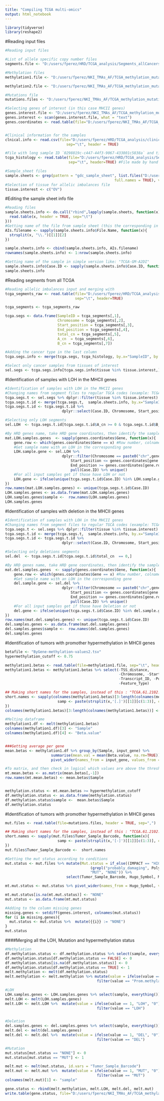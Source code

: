 ---
title: "Compiling TCGA multi-omics"
output: html_notebook
---


```{r}
library(tidyverse)
library(reshape2)
```


#Reading input files
```{r}
#Reading input files

#List of allele specific copy number files
segments.file <- "D:/users/fperez/HRD/TCGA_analysis/Segments_allCancers/segments_TCGA.txt"

#Methylation files
methylation1.file <- "D:/users/fperez/NKI_TMAs_AF/TCGA_methylation_mutations_loh/Intermediate_files/Methylation/HumanMethylation27_methylation_byGene.txt"

methylation2.file <- "D:/users/fperez/NKI_TMAs_AF/TCGA_methylation_mutations_loh/Intermediate_files/Methylation/HumanMethylation27_methylation_byGene.txt"

#Mutations file
mutations.files <- "D:/users/fperez/NKI_TMAs_AF/TCGA_methylation_mutations_loh/Intermediate_files/Somatic_mutations/mc3.v0.2.8.PUBLIC_OVA-MHCIIgenes.csv"

#Selecting genes of interest (in this case MHCII genes)
genes.interest.file <- "D:/users/fperez/NKI_TMAs_AF/TCGA_methylation_mutations_loh/Input/MHCII_genes.txt"
genes.interest <- scan(genes.interest.file, what = "text")
genes.coordinates <- read.table(file="D:/users/fperez/NKI_TMAs_AF/TCGA_methylation_mutations_loh/Input/MHCII_genes_coordinates.txt", sep="\t", header=TRUE)


#Clinical information for the samples
clnical.info <- read.csv(file="D:/users/fperez/HRD/TCGA_analysis/clinical_PANCAN_patient_with_followup.tsv",
                            sep="\t", header = TRUE)

#File with long sample ID `0298819c-c447-44f3-9067-433801c5838a` and tissue of origin
tcga_histology <- read.table(file="D:/users/fperez/HRD/TCGA_analysis/Segments_allCancers/gdc_sample-tissue.txt",
                             sep="\t", header=TRUE) #File made by hand using the filenames

#Sample_sheet files
sample.sheets <- grep(pattern = "gdc_sample_sheet", list.files("D:/users/fperez/HRD/Endometrial/TCGA_files/",
                                                  full.names = TRUE), value = TRUE)
#Selection of tissue for allelic imbalances file
tissue.interest <- c("OV")
```


#Editing the sample sheet info file
```{r}
#Reading files 
sample.sheets.info <- do.call("rbind",lapply(sample.sheets, function(x){
  read.table(x, header = TRUE, sep="\t")
}))
#Getting name of the file from sample sheet (this the corresponding in segments file)
AIs.filename <- sapply(sample.sheets.info$File.Name, function(x){
  strsplit(x, "\\.")[[1]][2]
})

sample.sheets.info <- cbind(sample.sheets.info, AIs.filename)
rownames(sample.sheets.info) <- 1:nrow(sample.sheets.info)

#Getting name of the sample in simple version like: "TCGA-GM-A2DI"
sample.sheets.info$Case.ID <- sapply(sample.sheets.info$Case.ID, function(x){strsplit(x,",")[[1]][1]})
sample.sheets.info
```



#Reading segments from all TCGA
```{r}
#Reading allelic imbalances input and merging with 
tcga_segments_raw <- read.table(file="D:/users/fperez/HRD/TCGA_analysis/Segments_allCancers/segments_TCGA.txt",
                                sep="\t", header=TRUE)

tcga_segments <- tcga_segments_raw

tcga.segs <- data.frame(SampleID = tcga_segments[,1],
                        Chromosome = tcga_segments[,2],
                        Start_position = tcga_segments[,3],
                        End_position = tcga_segments[,4],
                        total_cn = tcga_segments[,5],
                        A_cn  = tcga_segments[,6],
                        B_cn = tcga_segments[,7])

#Adding the cancer type in the last column
tcga.segs.info <- merge(tcga.segs, tcga_histology, by.x="SampleID", by.y="sampleID")

#Select only cancer samples from tissues of interest
sel.segs <- tcga.segs.info[tcga.segs.info$tissue %in% tissue.interest,]
```


#Identification of samples with LOH in the MHCII genes
```{r}
#Identification of samples with LOH in the MHCII genes
#Changing names from segment files to regular TGCA codes (example: TCGA-BK-A0CC)
tcga.segs.t <- sel.segs %>% dplyr::filter(tissue %in% tissue.interest) %>% dplyr::select(-tissue)
tcga.segs.t.id <- merge(tcga.segs.t,  sample.sheets.info, by.x="SampleID", by.y="AIs.filename")
tcga.segs.t.id <- tcga.segs.t.id %>%
                          dplyr::select(Case.ID, Chromosome, Start_position, End_position, total_cn, A_cn, B_cn)

#Selecting only LOH segments
sel.LOH  <- tcga.segs.t.id[tcga.segs.t.id$A_cn >= 0 & tcga.segs.t.id$B_cn ==0,]

#By HRD genes name, take HRD gene coordinates, then identify the samples with LOH in the corresponding HRD gene
mat.LOH.samples.genes  <- sapply(genes.coordinates$Gene, function(x){
    gene.row <- which(genes.coordinates$Gene == x) #Row number, colnames: Gene,Chromosome,Start,End
    #Get sample name with an LOH in the corresponding gene
    LOH.sample.gene <- sel.LOH %>% 
                          dplyr::filter(Chromosome == paste0("chr",genes.coordinates[gene.row,"Chromosome"]),
                              Start_position <= genes.coordinates[gene.row,"start"] &
                              End_position >= genes.coordinates[gene.row,"end"]) %>%
                              pull(Case.ID) %>% unique()
    #For all input samples get if those have LOH or not
    LOH.gene <- ifelse(unique(tcga.segs.t.id$Case.ID) %in% LOH.sample.gene, 1,0) 
})
row.names(mat.LOH.samples.genes) <- unique(tcga.segs.t.id$Case.ID)
LOH.samples.genes <- as.data.frame(mat.LOH.samples.genes)
LOH.samples.genes$sample <-  row.names(LOH.samples.genes)
LOH.samples.genes
```




#Identification of samples with deletion in the MHCII genes
```{r}
#Identification of samples with LOH in the MHCII genes
#Changing names from segment files to regular TGCA codes (example: TCGA-BK-A0CC)
tcga.segs.t <- sel.segs %>% dplyr::filter(tissue %in% tissue.interest) %>% dplyr::select(-tissue)
tcga.segs.t.id <- merge(tcga.segs.t,  sample.sheets.info, by.x="SampleID", by.y="AIs.filename")
tcga.segs.t.id <- tcga.segs.t.id %>%
                          dplyr::select(Case.ID, Chromosome, Start_position, End_position, total_cn, A_cn, B_cn)

#Selecting only deletions segments
sel.del  <- tcga.segs.t.id[tcga.segs.t.id$total_cn  == 0,]

#By HRD genes name, take HRD gene coordinates, then identify the samples with LOH in the corresponding HRD gene
mat.del.samples.genes  <- sapply(genes.coordinates$Gene, function(x){
    gene.row <- which(genes.coordinates$Gene == x) #Row number, colnames: Gene,Chromosome,Start,End
    #Get sample name with an LOH in the corresponding gene
    del.sample.gene <- sel.del %>% 
                          dplyr::filter(Chromosome == paste0("chr",genes.coordinates[gene.row,"Chromosome"]),
                              Start_position <= genes.coordinates[gene.row,"start"] &
                              End_position >= genes.coordinates[gene.row,"end"]) %>%
                              pull(Case.ID) %>% unique()
    #For all input samples get if those have Deletion or not
    del.gene <- ifelse(unique(tcga.segs.t.id$Case.ID) %in% del.sample.gene, 1,0) 
})
row.names(mat.del.samples.genes) <- unique(tcga.segs.t.id$Case.ID)
del.samples.genes <- as.data.frame(mat.del.samples.genes)
del.samples.genes$sample <-  row.names(del.samples.genes)
del.samples.genes
```







#Identification of tumors with promother hypermethylation in MHCII genes
```{r}
betafile <- "ByGene-methylation-values2.tsv"
hypermethylation_cutoff <- 0.75

methylation1.betas <- read.table(file=methylation1.file, sep="\t", header=TRUE)
methylation1.betas <- methylation1.betas %>% select(-TSS_distance,
                                                    -Chromosome, -Start, -End, -Gene_Symbol, -Gene_Type,
                                                    -Transcript_ID, -Position_to_TSS, -CGI_Coordinate, 
                                                    -Feature_Type)

## Making short names for the samples, instead of this : "TCGA.61.2102.01A.01D.0667.05"; this "TCGA.61.2102"
short.names <- sapply(colnames(methylation1.betas)[3:length(colnames(methylation1.betas))], function(x){
                        samp <- paste(strsplit(x,'[.]')[[1]][c(1:3)], collapse = "-")
})
colnames(methylation1.betas)[3:length(colnames(methylation1.betas))] <-  short.names

#Melting dataframe
methylation1.df <- melt(methylation1.betas)
colnames(methylation1.df)[3] <- "Sample"
colnames(methylation1.df)[4] <- "Beta.value"


###Getting average per gene
mean.betas <- methylation1.df %>% group_by(Sample, input_gene) %>% 
                     summarise(mean.val = mean(Beta.value, na.rm=TRUE)) %>% 
                     pivot_wider(names_from = input_gene, values_from = mean.val) %>% as.data.frame()

#To matrix, and then check in logical which values are above the threshold
mt.mean.betas <- as.matrix(mean.betas[,-1])
row.names(mt.mean.betas) <- mean.betas$Sample


methylation.status <- mt.mean.betas >= hypermethylation_cutoff
df.methylation.status <- as.data.frame(methylation.status)
df.methylation.status$sample <-  mean.betas$Sample
df.methylation.status
```


#Identification of tumors with promother hypermethylation in MHCII genes
```{r}
mut.files <- read.table(file=mutations.files, header = TRUE, sep=",")

## Making short names for the samples, instead of this : "TCGA.61.2102.01A.01D.0667.05"; this "TCGA.61.2102"
short.names <- sapply(mut.files$Tumor_Sample_Barcode, function(x){
                        samp <- paste(strsplit(x,'[-]')[[1]][c(1:3)], collapse = "-")
})
mut.files$Tumor_Sample_Barcode <-  short.names

#Getting the mut status according to conditions
mut.status <- mut.files %>% mutate(Mut.status = if_else((IMPACT == "HIGH" |
                                       (grepl("probably_damaging", PolyPhen) & grepl("deleterious", SIFT))),
                                       "MUT", "NONE")) %>% 
                            select(Tumor_Sample_Barcode, Hugo_Symbol, Mut.status)

mt.mut.status <- mut.status %>% pivot_wider(names_from = Hugo_Symbol, values_from = Mut.status) 

mt.mut.status[is.na(mt.mut.status)] <- "NONE"
mut.status <- as.data.frame(mt.mut.status)

#Adding to the column missing genes
missing.genes <- setdiff(genes.interest, colnames(mut.status))
for (i in missing.genes){
  mut.status <- mut.status %>%  mutate({{i}} := "NONE")
}
mut.status
```



####Merging all the LOH, Mutation and hypermethylation status
```{r}
#Methylation
df.methylation.status <- df.methylation.status %>% select(sample, everything())
df.methylation.status[df.methylation.status == FALSE] <- 0
df.methylation.status[is.na(df.methylation.status)] <- 0
df.methylation.status[df.methylation.status == TRUE] <- 1
melt.methylation <- melt(df.methylation.status)
melt.methylation <- melt.methylation %>% mutate(value = ifelse(value == 1, "Prom.methylation", "0")) %>% 
                                          filter(value == "Prom.methylation")

#LOH
LOH.samples.genes <- LOH.samples.genes %>% select(sample, everything())
melt.LOH <- melt(LOH.samples.genes)
melt.LOH <- melt.LOH %>%  mutate(value = ifelse(value == 1, "LOH", "0")) %>% 
                                          filter(value == "LOH")


#Deletion
del.samples.genes <- del.samples.genes %>% select(sample, everything())
melt.del <- melt(del.samples.genes)
melt.del <- melt.del %>%  mutate(value = ifelse(value == 1, "DEL", "0")) %>% 
                                          filter(value == "DEL")

#Mutation
mut.status[mut.status == "NONE"] <- 0
mut.status[mut.status == "MUT"] <- 1

melt.mut <- melt(mut.status, id.vars = "Tumor_Sample_Barcode")
melt.mut <- melt.mut %>%  mutate(value = ifelse(value == 1, "MUT", "0")) %>% 
                                          filter(value == "MUT")
colnames(melt.mut)[1] <- "sample"

gene.status <- rbind(melt.methylation, melt.LOH, melt.del, melt.mut)
write.table(gene.status, file="D:/users/fperez/NKI_TMAs_AF/TCGA_methylation_mutations_loh/Intermediate_files/Status_MHCII_genes.txt", sep="\t", row.names = FALSE)
```

